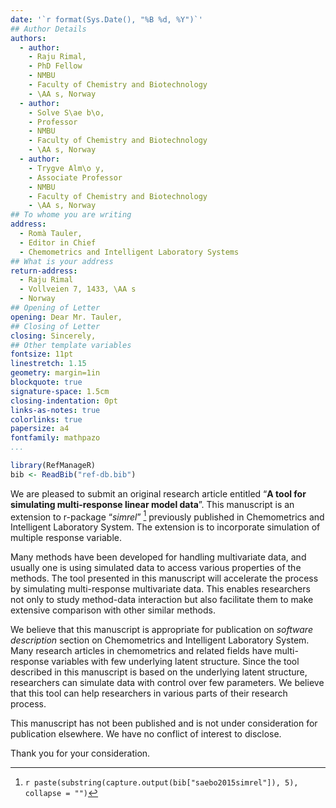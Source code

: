 ```yaml
---
date: '`r format(Sys.Date(), "%B %d, %Y")`'
## Author Details
authors:
  - author:
    - Raju Rimal, 
    - PhD Fellow
    - NMBU
    - Faculty of Chemistry and Biotechnology
    - \AA s, Norway
  - author:
    - Solve S\ae b\o, 
    - Professor
    - NMBU
    - Faculty of Chemistry and Biotechnology
    - \AA s, Norway
  - author:
    - Trygve Alm\o y, 
    - Associate Professor
    - NMBU
    - Faculty of Chemistry and Biotechnology
    - \AA s, Norway
## To whome you are writing
address: 
  - Romà Tauler,
  - Editor in Chief
  - Chemometrics and Intelligent Laboratory Systems
## What is your address
return-address: 
  - Raju Rimal
  - Vollveien 7, 1433, \AA s
  - Norway
## Opening of Letter
opening: Dear Mr. Tauler,
## Closing of Letter
closing: Sincerely,
## Other template variables
fontsize: 11pt
linestretch: 1.15
geometry: margin=1in
blockquote: true
signature-space: 1.5cm
closing-indentation: 0pt
links-as-notes: true
colorlinks: true
papersize: a4
fontfamily: mathpazo
...
```


```r
library(RefManageR)
bib <- ReadBib("ref-db.bib")
```

We are pleased to submit an original research article entitled "**A tool for simulating multi-response linear model data**". This manuscript is an extension to r-package "_simrel_" ^[`r paste(substring(capture.output(bib["saebo2015simrel"]), 5), collapse = "")`] previously published in Chemometrics and Intelligent Laboratory System. The extension is to incorporate simulation of multiple response variable.

Many methods have been developed for handling multivariate data, and usually one is using simulated data to access various properties of the methods. The tool presented in this manuscript will accelerate the process by simulating multi-response multivariate data. This enables researchers not only to study method-data interaction but also facilitate them to make extensive comparison with other similar methods.

We believe that this manuscript is appropriate for publication on _software description_ section on Chemometrics and Intelligent Laboratory System. Many research articles in chemometrics and related fields have multi-response variables with few underlying latent structure. Since the tool described in this manuscript is based on the underlying latent structure, researchers can simulate data with control over few parameters. We believe that this tool can help researchers in various parts of their research process.

This manuscript has not been published and is not under consideration for publication elsewhere. We have no conflict of interest to disclose.

Thank you for your consideration.
